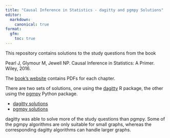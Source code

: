 ```yaml
---
title: "Causal Inference in Statistics - dagitty and pgmpy Solutions"
editor:
  markdown: 
    canonical: true
format:
  gfm:
    toc: true
---
```


This repository contains solutions to the study questions from the book

Pearl J, Glymour M, Jewell NP. Causal Inference in Statistics: A Primer. Wiley, 2016.

The [book's website](http://bayes.cs.ucla.edu/PRIMER/) contains PDFs for each chapter.

There are two sets of solutions, one using the [dagitty](https://cran.r-project.org/web/packages/dagitty/) R package, the other using the [pgmpy](https://pgmpy.org/) Python package.

-   [dagitty solutions](solutions_dagitty.md)
-   [pgmpy solutions](solutions_pgmpy.ipynb)

dagitty was able to solve more of the study questions than pgmpy. Some of the pgmpy algorithms are only suitable for small graphs, whereas the corresponding dagitty algorithms can handle larger graphs.
